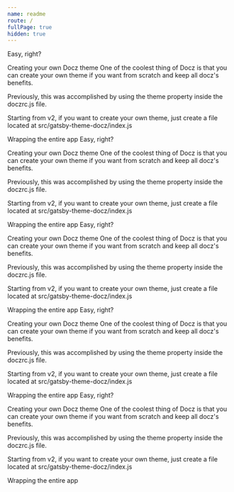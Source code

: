 ```yaml
---
name: readme
route: /
fullPage: true
hidden: true
---
```



Easy, right?

Creating your own Docz theme
One of the coolest thing of Docz is that you can create your own theme if you want from scratch and keep all docz's benefits.

Previously, this was accomplished by using the theme property inside the doczrc.js file.

Starting from v2, if you want to create your own theme, just create a file located at src/gatsby-theme-docz/index.js


Wrapping the entire app
Easy, right?

Creating your own Docz theme
One of the coolest thing of Docz is that you can create your own theme if you want from scratch and keep all docz's benefits.

Previously, this was accomplished by using the theme property inside the doczrc.js file.

Starting from v2, if you want to create your own theme, just create a file located at src/gatsby-theme-docz/index.js


Wrapping the entire app
Easy, right?

Creating your own Docz theme
One of the coolest thing of Docz is that you can create your own theme if you want from scratch and keep all docz's benefits.

Previously, this was accomplished by using the theme property inside the doczrc.js file.

Starting from v2, if you want to create your own theme, just create a file located at src/gatsby-theme-docz/index.js


Wrapping the entire app
Easy, right?

Creating your own Docz theme
One of the coolest thing of Docz is that you can create your own theme if you want from scratch and keep all docz's benefits.

Previously, this was accomplished by using the theme property inside the doczrc.js file.

Starting from v2, if you want to create your own theme, just create a file located at src/gatsby-theme-docz/index.js


Wrapping the entire app
Easy, right?

Creating your own Docz theme
One of the coolest thing of Docz is that you can create your own theme if you want from scratch and keep all docz's benefits.

Previously, this was accomplished by using the theme property inside the doczrc.js file.

Starting from v2, if you want to create your own theme, just create a file located at src/gatsby-theme-docz/index.js


Wrapping the entire app